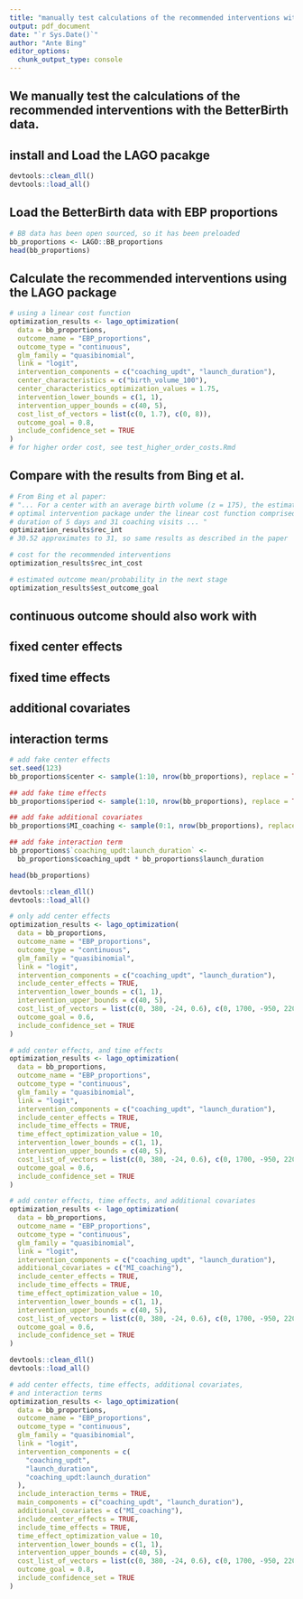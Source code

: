 ```yaml
---
title: "manually test calculations of the recommended interventions with BB data and proportions as a continuous outcome."
output: pdf_document
date: "`r Sys.Date()`"
author: "Ante Bing"
editor_options: 
  chunk_output_type: console
---
```

## We manually test the calculations of the recommended interventions with the BetterBirth data.

## install and Load the LAGO pacakge 
```r
devtools::clean_dll()
devtools::load_all()
```

## Load the BetterBirth data with EBP proportions
```r
# BB data has been open sourced, so it has been preloaded
bb_proportions <- LAGO::BB_proportions
head(bb_proportions)
```

## Calculate the recommended interventions using the LAGO package 
```r
# using a linear cost function
optimization_results <- lago_optimization(
  data = bb_proportions,
  outcome_name = "EBP_proportions",
  outcome_type = "continuous",
  glm_family = "quasibinomial",
  link = "logit",
  intervention_components = c("coaching_updt", "launch_duration"),
  center_characteristics = c("birth_volume_100"),
  center_characteristics_optimization_values = 1.75,
  intervention_lower_bounds = c(1, 1),
  intervention_upper_bounds = c(40, 5),
  cost_list_of_vectors = list(c(0, 1.7), c(0, 8)),
  outcome_goal = 0.8,
  include_confidence_set = TRUE
)
# for higher order cost, see test_higher_order_costs.Rmd
```

## Compare with the results from Bing et al. 
```r
# From Bing et al paper:
# "... For a center with an average birth volume (z = 175), the estimated
# optimal intervention package under the linear cost function comprised a launch
# duration of 5 days and 31 coaching visits ... "
optimization_results$rec_int
# 30.52 approximates to 31, so same results as described in the paper

# cost for the recommended interventions
optimization_results$rec_int_cost

# estimated outcome mean/probability in the next stage
optimization_results$est_outcome_goal
```

## continuous outcome should also work with
## fixed center effects 
## fixed time effects 
## additional covariates 
## interaction terms 
```r
# add fake center effects
set.seed(123)
bb_proportions$center <- sample(1:10, nrow(bb_proportions), replace = TRUE)

## add fake time effects
bb_proportions$period <- sample(1:10, nrow(bb_proportions), replace = TRUE)

## add fake additional covariates
bb_proportions$MI_coaching <- sample(0:1, nrow(bb_proportions), replace = TRUE)

## add fake interaction term
bb_proportions$`coaching_updt:launch_duration` <-
  bb_proportions$coaching_updt * bb_proportions$launch_duration

head(bb_proportions)
```

```r
devtools::clean_dll()
devtools::load_all()
```

```r
# only add center effects
optimization_results <- lago_optimization(
  data = bb_proportions,
  outcome_name = "EBP_proportions",
  outcome_type = "continuous",
  glm_family = "quasibinomial",
  link = "logit",
  intervention_components = c("coaching_updt", "launch_duration"),
  include_center_effects = TRUE,
  intervention_lower_bounds = c(1, 1),
  intervention_upper_bounds = c(40, 5),
  cost_list_of_vectors = list(c(0, 380, -24, 0.6), c(0, 1700, -950, 220)),
  outcome_goal = 0.6,
  include_confidence_set = TRUE
)
```

```r
# add center effects, and time effects
optimization_results <- lago_optimization(
  data = bb_proportions,
  outcome_name = "EBP_proportions",
  outcome_type = "continuous",
  glm_family = "quasibinomial",
  link = "logit",
  intervention_components = c("coaching_updt", "launch_duration"),
  include_center_effects = TRUE,
  include_time_effects = TRUE,
  time_effect_optimization_value = 10,
  intervention_lower_bounds = c(1, 1),
  intervention_upper_bounds = c(40, 5),
  cost_list_of_vectors = list(c(0, 380, -24, 0.6), c(0, 1700, -950, 220)),
  outcome_goal = 0.6,
  include_confidence_set = TRUE
)
```

```r
# add center effects, time effects, and additional covariates
optimization_results <- lago_optimization(
  data = bb_proportions,
  outcome_name = "EBP_proportions",
  outcome_type = "continuous",
  glm_family = "quasibinomial",
  link = "logit",
  intervention_components = c("coaching_updt", "launch_duration"),
  additional_covariates = c("MI_coaching"),
  include_center_effects = TRUE,
  include_time_effects = TRUE,
  time_effect_optimization_value = 10,
  intervention_lower_bounds = c(1, 1),
  intervention_upper_bounds = c(40, 5),
  cost_list_of_vectors = list(c(0, 380, -24, 0.6), c(0, 1700, -950, 220)),
  outcome_goal = 0.6,
  include_confidence_set = TRUE
)
```

```r
devtools::clean_dll()
devtools::load_all()
```
```r
# add center effects, time effects, additional covariates,
# and interaction terms
optimization_results <- lago_optimization(
  data = bb_proportions,
  outcome_name = "EBP_proportions",
  outcome_type = "continuous",
  glm_family = "quasibinomial",
  link = "logit",
  intervention_components = c(
    "coaching_updt",
    "launch_duration",
    "coaching_updt:launch_duration"
  ),
  include_interaction_terms = TRUE,
  main_components = c("coaching_updt", "launch_duration"),
  additional_covariates = c("MI_coaching"),
  include_center_effects = TRUE,
  include_time_effects = TRUE,
  time_effect_optimization_value = 10,
  intervention_lower_bounds = c(1, 1),
  intervention_upper_bounds = c(40, 5),
  cost_list_of_vectors = list(c(0, 380, -24, 0.6), c(0, 1700, -950, 220)),
  outcome_goal = 0.8,
  include_confidence_set = TRUE
)
```



